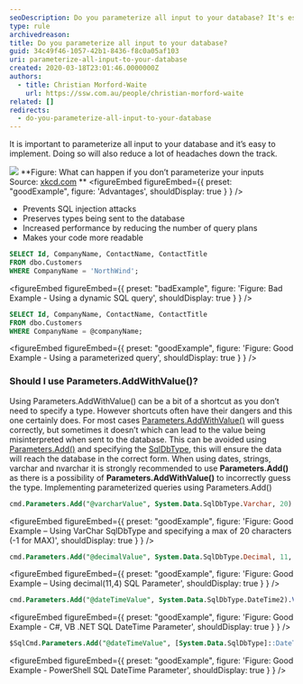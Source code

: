 ```yaml
---
seoDescription: Do you parameterize all input to your database? It's essential to safeguard against SQL injection attacks and improve query performance by reducing the number of query plans.
type: rule
archivedreason:
title: Do you parameterize all input to your database?
guid: 34c49f46-1057-42b1-8436-f8c0a05af103
uri: parameterize-all-input-to-your-database
created: 2020-03-18T23:01:46.0000000Z
authors:
  - title: Christian Morford-Waite
    url: https://ssw.com.au/people/christian-morford-waite
related: []
redirects:
  - do-you-parameterize-all-input-to-your-database
---
```


It is important to parameterize all input to your database and it’s easy to implement.
Doing so will also reduce a lot of headaches down the track.

![](ParameterizeSqlInputsXKCD.png) **Figure: What can happen if you don’t parameterize your inputs
Source: [xkcd.com](https://xkcd.com/327/)
**
<figureEmbed figureEmbed={{
  preset: "goodExample",
  figure: 'Advantages',
  shouldDisplay: true
} } />


- Prevents SQL injection attacks
- Preserves types being sent to the database
- Increased performance by reducing the number of query plans
- Makes your code more readable

```sql
SELECT Id, CompanyName, ContactName, ContactTitle
FROM dbo.Customers
WHERE CompanyName = 'NorthWind';
```

<figureEmbed figureEmbed={{
  preset: "badExample",
  figure: 'Figure: Bad Example - Using a dynamic SQL query',
  shouldDisplay: true
} } />


```sql
SELECT Id, CompanyName, ContactName, ContactTitle
FROM dbo.Customers
WHERE CompanyName = @companyName;
```

<figureEmbed figureEmbed={{
  preset: "goodExample",
  figure: 'Figure: Good Example - Using a parameterized query',
  shouldDisplay: true
} } />


### Should I use Parameters.AddWithValue()?

Using Parameters.AddWithValue() can be a bit of a shortcut as you don’t need to specify a type. However shortcuts often have their dangers and this one certainly does.
For most cases [Parameters.AddWithValue()](https://docs.microsoft.com/en-us/dotnet/api/system.data.sqlclient.sqlparametercollection.addwithvalue?view=netframework-4.8) will guess correctly, but sometimes it doesn’t which can lead to the value being misinterpreted when sent to the database. This can be avoided using [Parameters.Add()](https://docs.microsoft.com/en-us/dotnet/api/system.data.sqlclient.sqlparametercollection.add?view=netframework-4.8) and specifying the [SqlDbType](https://docs.microsoft.com/en-us/dotnet/api/system.data.sqldbtype?view=netframework-4.8), this will ensure the data will reach the database in the correct form.
When using dates, strings, varchar and nvarchar it is strongly recommended to use **Parameters.Add()** as there is a possibility of **Parameters.AddWithValue()** to incorrectly guess the type.
Implementing parameterized queries using Parameters.Add()

```sql
cmd.Parameters.Add("@varcharValue", System.Data.SqlDbType.Varchar, 20).Value = “Text”;
```

<figureEmbed figureEmbed={{
  preset: "goodExample",
  figure: 'Figure: Good Example – Using VarChar SqlDbType and specifying a max of 20 characters (-1 for MAX)',
  shouldDisplay: true
} } />


```sql
cmd.Parameters.Add("@decimalValue", System.Data.SqlDbType.Decimal, 11, 4).Value = decimalValue;
```

<figureEmbed figureEmbed={{
  preset: "goodExample",
  figure: 'Figure: Good Example – Using decimal(11,4) SQL Parameter',
  shouldDisplay: true
} } />


```sql
cmd.Parameters.Add("@dateTimeValue", System.Data.SqlDbType.DateTime2).Value = DateTime.UtcNow;
```

<figureEmbed figureEmbed={{
  preset: "goodExample",
  figure: 'Figure: Good Example - C#, VB .NET SQL DateTime Parameter',
  shouldDisplay: true
} } />


```sql
$SqlCmd.Parameters.Add("@dateTimeValue", [System.Data.SqlDbType]::DateTime2).Value = $dateTime2Value
```

<figureEmbed figureEmbed={{
  preset: "goodExample",
  figure: 'Figure: Good Example - PowerShell SQL DateTime Parameter',
  shouldDisplay: true
} } />
